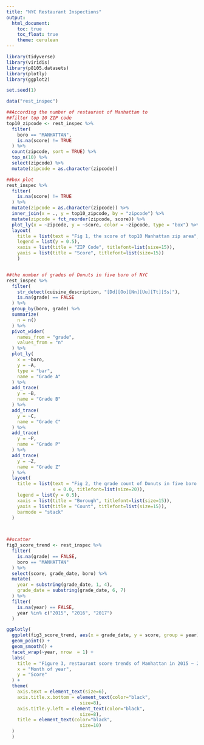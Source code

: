 ```yaml
---
title: "NYC Restaurant Inspections"
output: 
  html_document:
    toc: true
    toc_float: true
    theme: cerulean
---
```



```r
library(tidyverse)
library(viridis)
library(p8105.datasets)
library(plotly)
library(ggplot2)

set.seed(1)

```


```r
data("rest_inspec")
```

```r
##According the number of restaurant of Manhattan to
##filter top 10 ZIP code
top10_zipcode <- rest_inspec %>% 
  filter(
    boro == "MANHATTAN",
    is.na(score) != TRUE
  ) %>% 
  count(zipcode, sort = TRUE) %>% 
  top_n(10) %>% 
  select(zipcode) %>% 
  mutate(zipcode = as.character(zipcode))

##box plot
rest_inspec %>% 
  filter(
    is.na(score) != TRUE
  ) %>% 
  mutate(zipcode = as.character(zipcode)) %>% 
  inner_join(x = ., y = top10_zipcode, by = "zipcode") %>% 
  mutate(zipcode = fct_reorder(zipcode, score)) %>% 
  plot_ly(x = ~zipcode, y = ~score, color = ~zipcode, type = "box") %>% 
  layout(
    title = list(text = "Fig 1, the score of top10 Manhattan zip area", x = 0.0, titlefont=list(size=20)),
    legend = list(y = 0.5),
    xaxis = list(title = "ZIP Code", titlefont=list(size=15)),
    yaxis = list(title = "Score", titlefont=list(size=15))
    ) 



```


```r
##the number of grades of Donuts in five boro of NYC
rest_inspec %>% 
  filter(
    str_detect(cuisine_description, "[Dd][Oo][Nn][Uu][Tt][Ss]"),
    is.na(grade) == FALSE
  ) %>% 
  group_by(boro, grade) %>% 
  summarize(
    n = n()
  ) %>% 
  pivot_wider(
    names_from = "grade",
    values_from = "n"
  ) %>% 
  plot_ly(
    x = ~boro,
    y = ~A,
    type = "bar",
    name = "Grade A"
  ) %>% 
  add_trace(
    y = ~B,
    name = "Grade B"
  ) %>% 
  add_trace(
    y = ~C,
    name = "Grade C"
  ) %>% 
  add_trace(
    y = ~P,
    name = "Grade P"
  ) %>% 
  add_trace(
    y = ~Z,
    name = "Grade Z"
  ) %>% 
  layout(
    title = list(text = "Fig 2, the grade count of Donuts in five boro of NYC ", 
                 x = 0.0, titlefont=list(size=20)),
    legend = list(y = 0.5),
    xaxis = list(title = "Borough", titlefont=list(size=15)),
    yaxis = list(title = "Count", titlefont=list(size=15)),
    barmode = "stack"
  )

  
```


```r
##scatter
fig3_score_trend <- rest_inspec %>% 
  filter(
    is.na(grade) == FALSE,
    boro == "MANHATTAN"
  ) %>%
  select(score, grade_date, boro) %>% 
  mutate(
    year = substring(grade_date, 1, 4),
    grade_date = substring(grade_date, 6, 7)
  ) %>% 
  filter(
    is.na(year) == FALSE,
    year %in% c("2015", "2016", "2017")
  ) 

ggplotly(
  ggplot(fig3_score_trend, aes(x = grade_date, y = score, group = year)) +
  geom_point() +
  geom_smooth() +
  facet_wrap(~year, nrow  = 1) +
  labs(
    title = "Figure 3, restaurant score trends of Manhattan in 2015 ~ 2017",
    x = "Month of year",
    y = "Score"
  ) +
  theme(
    axis.text = element_text(size=6),
    axis.title.x.bottom = element_text(color="black", 
                           size=8), 
    axis.title.y.left = element_text(color="black", 
                           size=8),
    title = element_text(color="black", 
                           size=10)
  ) 
  ) 
    

```





